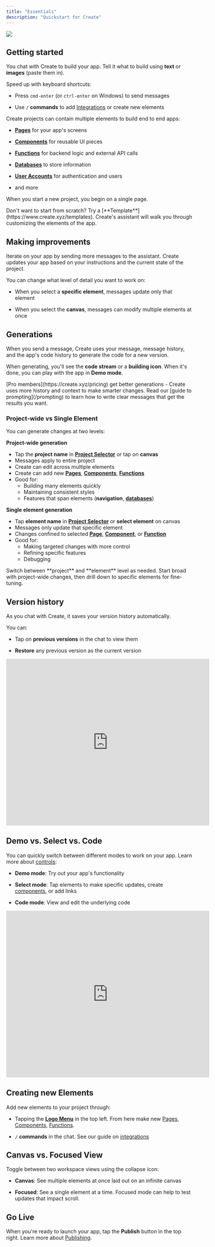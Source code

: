 ```yaml
---
title: "Essentials"
description: "Quickstart for Create"
---
```


<Frame caption="Create builder interface showing the main canvas, chat, and key controls">
  <img src="/images/builder.png" />
</Frame>

## Getting started

You chat with Create to build your app. Tell it what to build using **text** or **images** (paste them in).

Speed up with keyboard shortcuts:

* Press `cmd-enter` (or `ctrl-enter` on Windows) to send messages

* Use `/` **commands** to add [Integrations](/builder/integrations) or create new elements

Create projects can contain multiple elements to build end to end apps:

* [**Pages**](/builder/pages) for your app's screens

* [**Components**](/builder/components) for reusable UI pieces 

* [**Functions**](/builder/functions) for backend logic and external API calls

* [**Databases**](/builder/databases) to store information

* [**User Accounts**](/builder/user-accounts) for authentication and users

* and more

When you start a new project, you begin on a single page.

<Tip>
Don't want to start from scratch? Try a [**Template**](https://www.create.xyz/templates). Create's assistant will walk you through customizing the elements of the app.
</Tip>

## Making improvements

Iterate on your app by sending more messages to the assistant. Create updates your app based on your instructions and the current state of the project.

You can change what level of detail you want to work on:

* When you select a **specific element**, messages update only that element

* When you select the **canvas**, messages can modify multiple elements at once

## Generations 

When you send a message, Create uses your message, message history, and the app's code history to generate the code for a new version.

When generating, you'll see the **code stream** or a **building icon**. When it's done, you can play with the app in **Demo mode**.

<Tip>
[Pro members](https://create.xyz/pricing) get better generations - Create uses more history and context to make smarter changes.
</Tip>

<Tip>
Read our [guide to prompting](/prompting) to learn how to write clear messages that get the results you want.
</Tip>

### Project-wide vs Single Element

You can generate changes at two levels:

**Project-wide generation**
* Tap the **project name** in [**Project Selector**](/builder/controls#project-selector) or tap on **canvas**
* Messages apply to entire project
* Create can edit across multiple elements
* Create can add new [**Pages**](/builder/pages), [**Components**](/builder/components), [**Functions**](/builder/functions)
* Good for:
  * Building many elements quickly
  * Maintaining consistent styles
  * Features that span elements (**navigation**, [**databases**](/builder/databases))

**Single element generation**
* Tap **element name** in [**Project Selector**](/builder/controls#project-selector) or **select element** on canvas
* Messages only update that specific element
* Changes confined to selected [**Page**](/builder/pages), [**Component**](/builder/components), or [**Function**](/builder/functions)
* Good for:
  * Making targeted changes with more control
  * Refining specific features
  * Debugging

<Tip>
Switch between **project** and **element** level as needed. Start broad with project-wide changes, then drill down to specific elements for fine-tuning.
</Tip>


## Version history

As you chat with Create, it saves your version history automatically.

You can:

* Tap on **previous versions** in the chat to view them

* **Restore** any previous version as the current version

<iframe 
  src="https://twitframe.com/show?url=https://twitter.com/create_xyz/status/1856833675004092513" 
  width="550" 
  height="450" 
  frameborder="0" 
  allowfullscreen>
</iframe>

## Demo vs. Select vs. Code

You can quickly switch between different modes to work on your app. Learn more about [controls](/builder/controls):

* **Demo mode**: Try out your app's functionality

* **Select mode**: Tap elements to make specific updates, create [components](/builder/components), or add links

* **Code mode**: View and edit the underlying code

<iframe 
  src="https://twitframe.com/show?url=https://twitter.com/create_xyz/status/1867019281990553820" 
  width="550" 
  height="450" 
  frameborder="0" 
  allowfullscreen>
</iframe>

## Creating new Elements

Add new elements to your project through:

* Tapping the [**Logo Menu**](/builder/controls#logo-menu) in the top left. From here make new [Pages](/builder/pages), [Components](/builder/components), [Functions](/builder/functions).

* `/` **commands** in the chat. See our guide on [integrations](/builder/integrations)

## Canvas vs. Focused View

Toggle between two workspace views using the collapse icon:

* **Canvas**: See multiple elements at once laid out on an infinite canvas

* **Focused**: See a single element at a time. Focused mode can help to test updates that impact scroll.

## Go Live

When you're ready to launch your app, tap the **Publish** button in the top right. Learn more about [Publishing](/publish-and-share/publish).
